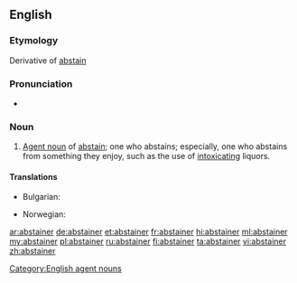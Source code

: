 ==English==

===Etymology===
Derivative of [[abstain]]

===Pronunciation===
* {{rhymes|eɪnə(r)}}

===Noun===
{{en-noun}}

# [[agent noun|Agent noun]] of [[abstain]]; one who abstains; especially, one who abstains from something they enjoy, such as the use of [[intoxicating]] liquors.

====Translations====
{{trans-top|one who abstains}}
* Bulgarian: {{t+|bg|въздържател}}
{{trans-mid}}
* Norwegian: {{t|no|avholdsmann|c}}
{{trans-bottom}}

[[Category:English agent nouns]]

[[ar:abstainer]]
[[de:abstainer]]
[[et:abstainer]]
[[fr:abstainer]]
[[hi:abstainer]]
[[ml:abstainer]]
[[my:abstainer]]
[[pl:abstainer]]
[[ru:abstainer]]
[[fi:abstainer]]
[[ta:abstainer]]
[[vi:abstainer]]
[[zh:abstainer]]